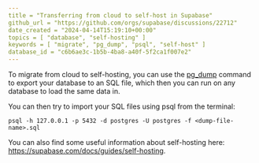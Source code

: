 ```yaml
---
title = "Transferring from cloud to self-host in Supabase"
github_url = "https://github.com/orgs/supabase/discussions/22712"
date_created = "2024-04-14T15:19:10+00:00"
topics = [ "database", "self-hosting" ]
keywords = [ "migrate", "pg_dump", "psql", "self-host" ]
database_id = "c6b6ae3c-1b5b-4ba8-a40f-5f2ca1f007e2"
---
```


To migrate from cloud to self-hosting, you can use the [pg_dump](https://www.postgresql.org/docs/9.6/app-pgdump.html) command to export your database to an SQL file, which then you can run on any database to load the same data in.

You can then try to import your SQL files using psql from the terminal:

`psql -h 127.0.0.1 -p 5432 -d postgres -U postgres -f <dump-file-name>.sql`

You can also find some useful information about self-hosting here: https://supabase.com/docs/guides/self-hosting.
